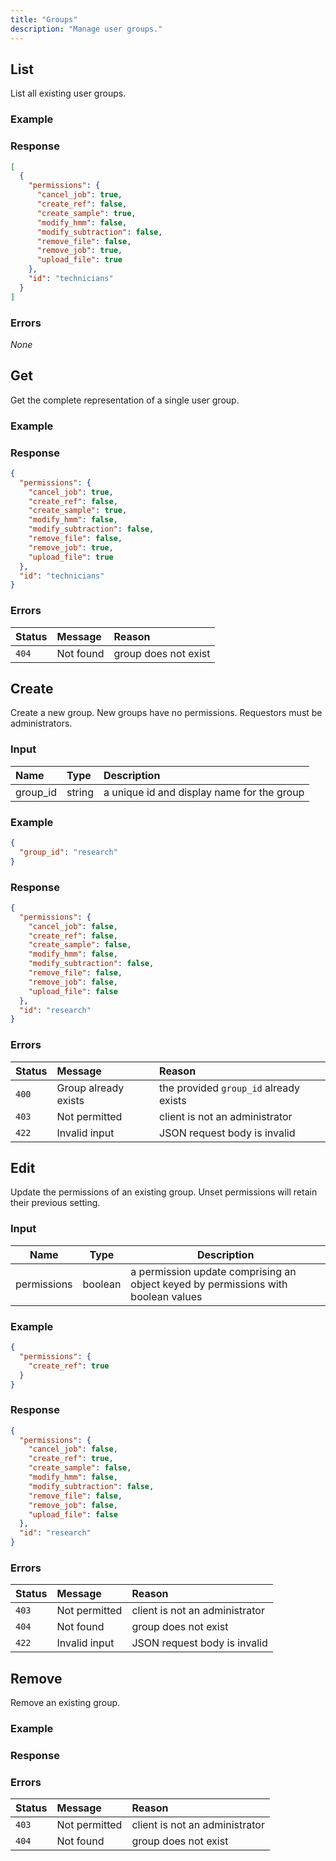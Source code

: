 ```yaml
---
title: "Groups"
description: "Manage user groups."
---
```



## List

List all existing user groups.

<Endpoint method="GET" path="/api/groups" />

### Example

<Request method="GET" path="/api/groups" />

### Response

<Response status="200 OK">

```json
[
  {
    "permissions": {
      "cancel_job": true,
      "create_ref": false,
      "create_sample": true,
      "modify_hmm": false,
      "modify_subtraction": false,
      "remove_file": false,
      "remove_job": true,
      "upload_file": true
    },
    "id": "technicians"
  }
]
```

</Response>

### Errors

_None_

## Get

Get the complete representation of a single user group.

<Endpoint method="GET" path="/api/groups/:id" />

### Example

<Request method="GET" path="/api/groups/technicians" />

### Response

<Response status="200 OK">

```json
{
  "permissions": {
    "cancel_job": true,
    "create_ref": false,
    "create_sample": true,
    "modify_hmm": false,
    "modify_subtraction": false,
    "remove_file": false,
    "remove_job": true,
    "upload_file": true
  },
  "id": "technicians"
}
```

</Response>

### Errors

| Status | Message   | Reason               |
| :----- | :-------- | :------------------- |
| `404`  | Not found | group does not exist |

## Create

<Administrator />

Create a new group. New groups have no permissions. Requestors must be administrators.

<Endpoint method="POST" path="/api/groups" />

### Input

| Name     | Type   | Description                                |
| :------- | :----- | :----------------------------------------- |
| group_id | string | a unique id and display name for the group |

### Example

<Request method="POST" path="/api/groups">

```json
{
  "group_id": "research"
}
```

</Request>

### Response

<Response status="201 Created">

```json
{
  "permissions": {
    "cancel_job": false,
    "create_ref": false,
    "create_sample": false,
    "modify_hmm": false,
    "modify_subtraction": false,
    "remove_file": false,
    "remove_job": false,
    "upload_file": false
  },
  "id": "research"
}
```

</Response>

### Errors

| Status | Message              | Reason                                 |
| :----- | :------------------- | :------------------------------------- |
| `400`  | Group already exists | the provided `group_id` already exists |
| `403`  | Not permitted        | client is not an administrator         |
| `422`  | Invalid input        | JSON request body is invalid           |

## Edit

<Administrator />

Update the permissions of an existing group. Unset permissions will retain their previous setting.

<Endpoint method="PATCH" path="/api/groups/:id" />

### Input

| Name        | Type    | Description                                                                       |
| ----------- | ------- | --------------------------------------------------------------------------------- |
| permissions | boolean | a permission update comprising an object keyed by permissions with boolean values |

### Example

<Request method="PATCH" path="/api/groups/research">

```json
{
  "permissions": {
    "create_ref": true
  }
}
```

</Request>

### Response

<Response status="200 OK">

```json
{
  "permissions": {
    "cancel_job": false,
    "create_ref": true,
    "create_sample": false,
    "modify_hmm": false,
    "modify_subtraction": false,
    "remove_file": false,
    "remove_job": false,
    "upload_file": false
  },
  "id": "research"
}
```

</Response>

### Errors

| Status | Message       | Reason                         |
| :----- | :------------ | :----------------------------- |
| `403`  | Not permitted | client is not an administrator |
| `404`  | Not found     | group does not exist           |
| `422`  | Invalid input | JSON request body is invalid   |

## Remove

<Administrator />

Remove an existing group.

<Endpoint method="DELETE" path="/api/groups/:id" />

### Example

<Request method="DELETE" path="/api/groups/foobar" />

### Response

<Response status="204 No Content" />

### Errors

| Status | Message       | Reason                         |
| :----- | :------------ | :----------------------------- |
| `403`  | Not permitted | client is not an administrator |
| `404`  | Not found     | group does not exist           |
